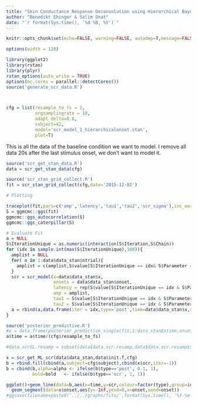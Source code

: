 ```yaml
---
title: "Skin Conductance Response Deconvolution using Hierarchical Bayesian Posterior Estimation"
author: "Benedikt Ehinger & Selim Onat"
date: "`r format(Sys.time(), '%d %B, %Y')`"
---
```


```r
knitr::opts_chunk$set(echo=FALSE, warning=FALSE, autodep=T,message=FALSE,cache=T,fig.width=12, fig.height=4) #usually fig height 8
```

```r
options(width = 120)
```

```r
library(ggplot2)
library(rstan)
library(plyr)
rstan_options(auto_write = TRUE)
options(mc.cores = parallel::detectCores())
source('generate_scr_data.R')



cfg = list(resample_to_fs = 2,
           orgsamplingrate = 10,
           adapt_delta=0.8,
           subject=42,
           model='scr_model_1_hierarchicalonset.stan',
           plot=T)
```
This is all the data of the baseline condition we want to model. I remove all data 20s after the last stimulus onset, we don't want to model it.

```r

source('scr_get_stan_data.R')
data = scr_get_stan_data(cfg)
```

```r
source('scr_stan_grid_collect.R')
fit = scr_stan_grid_collect(cfg,date='2015-12-02')


```

```r
# Plotting

traceplot(fit,pars=c('amp','latency','tau1','tau2','scr_sigma'),inc_warmup=F)
S = ggmcmc::ggs(fit)
ggmcmc::ggs_autocorrelation(S)
ggmcmc::ggs_caterpillar(S)

```

```r
# Evaluate Fit
a = NULL
S$IterationUnique = as.numeric(interaction(S$Iteration,S$Chain))
for (idx in sample.int(max(S$IterationUnique),100)){
  amplist = NULL
  for( o in 1:data$data_stan$ntrial){
    amplist = c(amplist,S$value[S$IterationUnique == idx& S$Parameter == paste0('amp_per_onset.1.',o,'.')])
  }
  scr = scr_model(x=data$data_stan$x,
                  onsets = data$data_stan$onset,
                  latency = rep(S$value[S$IterationUnique == idx & S$Parameter=='latency.1.'],data$data_stan$ntrial),
                  amp = amplist,
                  tau1 = S$value[S$IterationUnique == idx & S$Parameter=='tau1'],
                  tau2 = S$value[S$IterationUnique == idx & S$Parameter=='tau2'])
  a = rbind(a,data.frame(iter = idx,type='post',time=data$data_stan$x,scr=scr))
}

source('posterior_predictive.R')
#a = data.frame(posterior_predictive_single(fit,1:data_stan$ntime,onsets=data.frame(onset=data_stan$onset,condition=1)))
a$time = a$time/(cfg$resample_to_fs)

#data.scrSL.resamp = subset(data$data.scr.resamp,data$data.scr.resamp$subject==cfg$subject)

x = scr_get_ML_scr(data$data_stan,data$init.f,cfg)
b = rbind.fill(cbind(a,subject=cfg$subject),cbind(x$scr,iter=-1))
b = cbind(b,alpha=alpha <- ifelse(b$type=='post', 0.1, 1),
          bold=bold   <- ifelse(b$type=='scr', 1, 1))

ggplot()+geom_line(data=b,aes(x=time,y=scr,colour=factor(type),group=interaction(iter,type),alpha=alpha),size=1)+
  geom_segment(data=x$onset,aes(y=-Inf,yend=0,x=onset,xend=onset))
#ggsave(filename=paste0('../../graphs/fits/',format(Sys.time(), '%Y-%m-%d'),'_singleSub_',cfg$subject,'.pdf'))


```
